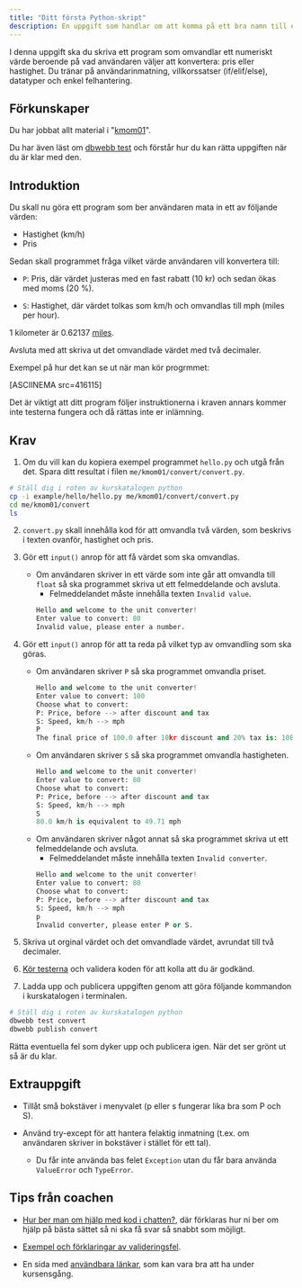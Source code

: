 ```yaml
---
title: "Ditt första Python-skript"
description: En uppgift som handlar om att komma på ett bra namn till en ny produkt.
---
```


I denna uppgift ska du skriva ett program som omvandlar ett numeriskt värde beroende på vad användaren väljer att konvertera: pris eller hastighet. Du tränar på användarinmatning, villkorssatser (if/elif/else), datatyper och enkel felhantering.



## Förkunskaper

Du har jobbat allt material i "[kmom01](kmom/kmom01)".

Du har även läst om [dbwebb test](dbwebb-cli/python) och förstår hur du kan rätta uppgiften när du är klar med den.



## Introduktion

Du skall nu göra ett program som ber användaren mata in ett av följande värden:

* Hastighet (km/h)
* Pris

Sedan skall programmet fråga vilket värde användaren vill konvertera till:

- `P`: Pris, där värdet justeras med en fast rabatt (10 kr) och sedan ökas med moms (20 %).

- `S`: Hastighet, där värdet tolkas som km/h och omvandlas till mph (miles per hour).

1 kilometer är 0.62137 [miles](http://en.wikipedia.org/wiki/Miles).

Avsluta med att skriva ut det omvandlade värdet med två decimaler.

Exempel på hur det kan se ut när man kör progrmmet:

[ASCIINEMA src=416115]

Det är viktigt att ditt program följer instruktionerna i kraven annars kommer inte testerna fungera och då rättas inte er inlämning.



## Krav

1. Om du vill kan du kopiera exempel programmet `hello.py` och utgå från det. Spara ditt resultat i filen `me/kmom01/convert/convert.py`.

```bash
# Ställ dig i roten av kurskatalogen python
cp -i example/hello/hello.py me/kmom01/convert/convert.py
cd me/kmom01/convert
ls
```

2. `convert.py` skall innehålla kod för att omvandla två värden, som beskrivs i texten ovanför, hastighet och pris. 

3. Gör ett `input()` anrop för att få värdet som ska omvandlas.
    - Om användaren skriver in ett värde som inte går att omvandla till `float` så ska programmet skriva ut ett felmeddelande och avsluta.
        - Felmeddelandet måste innehålla texten `Invalid value`.
        ```python
        Hello and welcome to the unit converter!
        Enter value to convert: 80
        Invalid value, please enter a number.
        ```

4. Gör ett `input()` anrop för att ta reda på vilket typ av omvandling som ska göras.
    - Om användaren skriver `P` så ska programmet omvandla priset.
        ```python
        Hello and welcome to the unit converter!
        Enter value to convert: 100
        Choose what to convert:
        P: Price, before --> after discount and tax
        S: Speed, km/h --> mph
        P
        The final price of 100.0 after 10kr discount and 20% tax is: 108.0kr
        ```
    - Om användaren skriver `S` så ska programmet omvandla hastigheten.
        ```python
        Hello and welcome to the unit converter!
        Enter value to convert: 80
        Choose what to convert:
        P: Price, before --> after discount and tax
        S: Speed, km/h --> mph
        S
        80.0 km/h is equivalent to 49.71 mph
        ```
    - Om användaren skriver något annat så ska programmet skriva ut ett felmeddelande och avsluta.
        - Felmeddelandet måste innehålla texten `Invalid converter`.
        ```python
        Hello and welcome to the unit converter!
        Enter value to convert: 80
        Choose what to convert:
        P: Price, before --> after discount and tax
        S: Speed, km/h --> mph
        p
        Invalid converter, please enter P or S.
        ```

5. Skriva ut orginal värdet och det omvandlade värdet, avrundat till två decimaler.

7. [Kör testerna](dbwebb-cli/python) och validera koden för att kolla att du är godkänd.

8. Ladda upp och publicera uppgiften genom att göra följande kommandon i kurskatalogen i terminalen.

```bash
# Ställ dig i roten av kurskatalogen python
dbwebb test convert
dbwebb publish convert
```

Rätta eventuella fel som dyker upp och publicera igen. När det ser grönt ut så är du klar.



## Extrauppgift

- Tillåt små bokstäver i menyvalet (p eller s fungerar lika bra som P och S).

- Använd try-except för att hantera felaktig inmatning (t.ex. om användaren skriver in bokstäver i stället för ett tal).
    - Du får inte använda bas felet `Exception` utan du får bara använda `ValueError` och `TypeError`.



## Tips från coachen

- [Hur ber man om hjälp med kod i chatten?](coachen/hur_fraga_hjalp), där förklaras hur ni ber om hjälp på bästa sättet så ni ska få svar så snabbt som möjligt.

- [Exempel och förklaringar av valideringsfel](https://github.com/dbwebb-se/python/issues/46).

- En sida med [användbara länkar](./lankar), som kan vara bra att ha under kursensgång.

